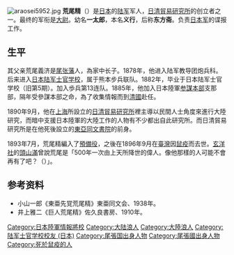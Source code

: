 {{japanese|荒尾 精|あらお せい|Arao Sei|image=Sei Arao.JPG|width=150px}}
[[File:araosei5952.jpg|thumb]]
'''荒尾精'''（{{bd|1859年|7月24日|1896年|10月30日}}）是[[日本|日本]]的[[陆军|陆军]]军人，[[日清貿易研究所|日清貿易研究所]]的创立者之一。最终的军衔是[[大尉|大尉]]。幼名'''一太郎'''，本名'''义行'''，后称'''东方斋'''。负责[[日本军|日本军]]的谍报工作。

== 生平 ==
其父亲荒尾義济是[[尾张藩|尾张藩]]人，為家中长子。1878年，他进入陆军教导团炮兵科。后来进入[[日本陆军士官学校|日本陆军士官学校]]，属于熊本步兵联队。1882年，毕业于日本陆军士官学校（旧第5期）。加入歩兵第13连队。1885年，他加入日本陸軍[[參謀本部_(大日本帝國)|参謀本部]]支那部，隔年受參謀本部之命，為了收集情報而到[[清朝|清國]]赴任。

1890年9月，他在[[上海|上海]]所設立的[[日清貿易研究所|日清貿易研究所]]裡主導以民間人士角度來進行大陸研究，而暗中支援日本陸軍的大陸工作的人物有不少都出自此研究所。而日清貿易研究所是在他死後設立的[[東亞同文書院|東亞同文書院]]的前身。

1893年7月，荒尾精編入了[[預備役|預備役]]，之後在1896年9月在[[臺灣|臺灣]]因[[鼠疫|鼠疫]]而去世。[[玄洋社|玄洋社]]的[[頭山滿|頭山滿]]曾說荒尾是「500年一次由上天所降世的偉人。像他那樣的人可能不會再有了吧？（{{lang-ja|500年に1度は、天が偉人を世に下すという。彼はその人ではあるまいか}}）」。

== 参考资料 ==
* 小山一郎《東亜先覚荒尾精》東亜同文会、1938年。
* 井上雅二《巨人荒尾精》佐久良書房、1910年。

[[Category:日本陸軍情報將校|Category:日本陸軍情報將校]]
[[Category:大陆浪人|Category:大陆浪人]]
[[Category:大陸浪人|Category:大陸浪人]]
[[Category:陆军士官学校校友_(日本)|Category:陆军士官学校校友 (日本)]]
[[Category:尾張国出身人物|Category:尾張国出身人物]]
[[Category:尾張國出身人物|Category:尾張國出身人物]]
[[Category:死於鼠疫的人|Category:死於鼠疫的人]]
